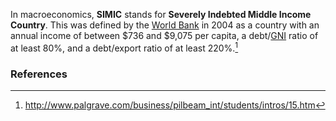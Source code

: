 In macroeconomics, '''SIMIC''' stands for '''Severely Indebted Middle Income Country'''. This was defined by the [[World Bank]] in 2004 as a country with an annual income of between $736 and $9,075 per capita, a debt/[[GNI]] ratio of at least 80%, and a debt/export ratio of at least 220%.<ref>http://www.palgrave.com/business/pilbeam_int/students/intros/15.htm</ref>

===References===
<references/>

{{stub}}